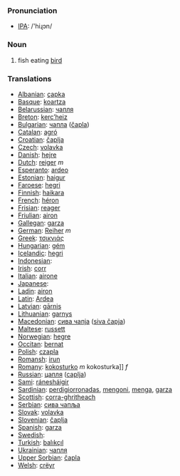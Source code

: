 === Pronunciation ===
*[[w:IPA|IPA]]: /'hiɻɔn/

=== Noun ===

# fish eating [[bird]]

=== Translations ===

*[[Albanian]]: [[çapka]]
*[[Basque]]: [[koartza]] 
*[[Belarussian]]: [[чапля]]
*[[Breton]]: [[kerc’heiz]]
*[[Bulgarian]]: [[чапла]] ([[čapla]])
*[[Catalan]]: [[agró]]
*[[Croatian]]: [[čaplja]]
*[[Czech]]: [[volavka]]
*[[Danish]]: [[hejre]]
*[[Dutch]]: [[reiger]] ''m''
*[[Esperanto]]: [[ardeo]]
*[[Estonian]]: [[haigur]]
*[[Faroese]]: [[hegri]]
*[[Finnish]]: [[haikara]]
*[[French]]: [[héron]] '' ''
*[[Frisian]]: [[reager]]
*[[Friulian]]: [[airon]]
*[[Gallegan]]: [[garza]]
*[[German]]: [[Reiher]] ''m''
*[[Greek]]: [[τσικνιάς]] '' ''
*[[Hungarian]]: [[gém]]
*[[Icelandic]]: [[hegri]]
*[[Indonesian]]: [[]]
*[[Irish]]: [[corr]]
*[[Italian]]: [[airone]] '' ''
*[[Japanese]]: [[]]
*[[Ladin]]: [[airon]]
*[[Latin]]: [[Ardea]] '' ''
*[[Latvian]]: [[gārnis]]
*[[Lithuanian]]: [[garnys]]
*[[Macedonian]]: [[сива чапjа]] ([[siva čapja]])
*[[Maltese]]: [[russett]]
*[[Norwegian]]: [[hegre]]
*[[Occitan]]: [[bernat]]
*[[Polish]]: [[czapla]] '' ''
*[[Romansh]]: [[irun]]
*[[Romany]]: [[kokosturko]] ''m'' kokosturka]] ''f''
*[[Russian]]: [[цапля]] ([[caplja]]) '' ''
*[[Sami]]: [[ránesháigir]]
*[[Sardinian]]: [[perdigiorronadas]], [[mengoni]], [[menga]], [[garza]]
*[[Scottish]]: [[corra-ghritheach]]
*[[Serbian]]: [[сива чапља]]
*[[Slovak]]: [[volavka]]
*[[Slovenian]]: [[čaplja]]
*[[Spanish]]: [[garza]] '' ''
*[[Swedish]]: 
*[[Turkish]]: [[balıkçıl]]
*[[Ukrainian]]: [[чапля]]
*[[Upper Sorbian]]: [[čapla]]
*[[Welsh]]: [[crëyr]]
